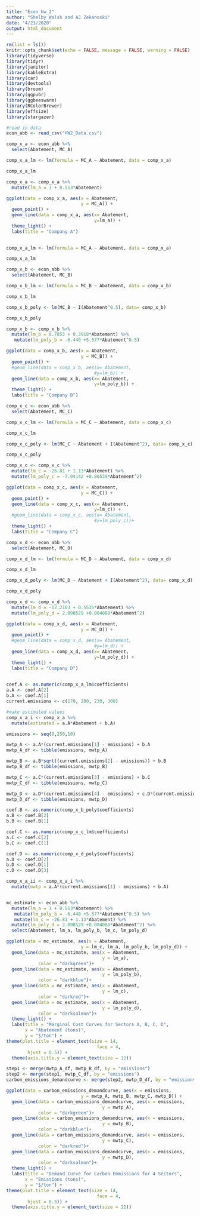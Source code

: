```yaml
---
title: "Econ_hw_2"
author: "Shelby Walsh and AJ Zekanoski"
date: "4/23/2020"
output: html_document
---
```


```r
rm(list = ls())
knitr::opts_chunk$set(echo = FALSE, message = FALSE, warning = FALSE)
library(tidyverse)
library(tidyr)
library(janitor)
library(kableExtra)
library(car)
library(devtools)
library(broom)
library(ggpubr)
library(ggbeeswarm)
library(RColorBrewer)
library(effsize)
library(stargazer)
```

```r
#read in data
econ_abb <- read_csv("HW2_Data.csv")

comp_x_a <- econ_abb %>%
  select(Abatement, MC_A)
```

```r
comp_x_a_lm <- lm(formula = MC_A ~ Abatement, data = comp_x_a)

comp_x_a_lm
```

```r
comp_x_a <- comp_x_a %>% 
  mutate(lm_a = 1 + 0.513*Abatement)
```


```r
ggplot(data = comp_x_a, aes(x = Abatement,
                            y = MC_A)) +
  geom_point() +
  geom_line(data = comp_x_a, aes(x= Abatement,
                                 y=lm_a)) +
  theme_light() +
  labs(title = "Company A")
  
```

```r
comp_x_a_lm <- lm(formula = MC_A ~ Abatement, data = comp_x_a)

comp_x_a_lm
```

```r
comp_x_b <- econ_abb %>%
  select(Abatement, MC_B)
```


```r
comp_x_b_lm <- lm(formula = MC_B ~ Abatement, data = comp_x_b)

comp_x_b_lm

comp_x_b_poly <- lm(MC_B ~ I(Abatement^0.5), data= comp_x_b)

comp_x_b_poly
```

```r
comp_x_b <- comp_x_b %>% 
  mutate(lm_b = 8.7853 + 0.3918*Abatement) %>% 
   mutate(lm_poly_b = -6.440 +5.577*Abatement^0.5)
```

```r
ggplot(data = comp_x_b, aes(x = Abatement,
                            y = MC_B)) +
  geom_point() +
  #geom_line(data = comp_x_b, aes(x= Abatement,
                                 #y=lm_b)) +
  geom_line(data = comp_x_b, aes(x= Abatement,
                                 y=lm_poly_b)) +
  theme_light() +
  labs(title = "Company B")
```

```r
comp_x_c <- econ_abb %>%
  select(Abatement, MC_C)
```


```r
comp_x_c_lm <- lm(formula = MC_C ~ Abatement, data = comp_x_c)

comp_x_c_lm

comp_x_c_poly <- lm(MC_C ~ Abatement + I(Abatement^2), data= comp_x_c)

comp_x_c_poly
```

```r
comp_x_c <- comp_x_c %>% 
  mutate(lm_c = -26.81 + 1.13*Abatement) %>% 
  mutate(lm_poly_c = -7.94142 +0.00539*Abatement^2)
```

```r
ggplot(data = comp_x_c, aes(x = Abatement,
                            y = MC_C)) +
  geom_point() +
  geom_line(data = comp_x_c, aes(x= Abatement,
                                 y=lm_c)) +
  #geom_line(data = comp_x_c, aes(x= Abatement,
                                 #y=lm_poly_c))+
  theme_light() +
  labs(title = "Company C")
```

```r
comp_x_d <- econ_abb %>%
  select(Abatement, MC_D)
```


```r
comp_x_d_lm <- lm(formula = MC_D ~ Abatement, data = comp_x_d)

comp_x_d_lm

comp_x_d_poly <- lm(MC_D ~ Abatement + I(Abatement^2), data= comp_x_d)

comp_x_d_poly
```

```r
comp_x_d <- comp_x_d %>% 
  mutate(lm_d = -12.2103 + 0.5535*Abatement) %>% 
  mutate(lm_poly_d = 2.098529 +0.004088*Abatement^2)
```

```r
ggplot(data = comp_x_d, aes(x = Abatement,
                            y = MC_D)) +
  geom_point() +
  #geom_line(data = comp_x_d, aes(x= Abatement,
                                 #y=lm_d)) +
  geom_line(data = comp_x_d, aes(x= Abatement,
                                 y=lm_poly_d)) +
  theme_light() +
  labs(title = "Company D")
  
```

```r
coef.A <- as.numeric(comp_x_a_lm$coefficients) 
a.A <- coef.A[2]
b.A <- coef.A[1]
current.emissions <- c(170, 200, 230, 300)
```

```r
#make estimated values
comp_x_a_i <- comp_x_a %>%
  mutate(estimated = a.A*Abatement + b.A)
```

```r
emissions <- seq(0,250,10)
```

```r
mwtp_A <- a.A*(current.emissions[1] - emissions) + b.A
mwtp_A_df <- tibble(emissions, mwtp_A)

```

```r
mwtp_B <- a.B*sqrt((current.emissions[2] - emissions)) + b.B
mwtp_B_df <- tibble(emissions, mwtp_B)
```

```r
mwtp_C <- a.C*(current.emissions[3] - emissions) + b.C
mwtp_C_df <- tibble(emissions, mwtp_C)
```

```r
mwtp_D <- a.D*(current.emissions[4] - emissions) + c.D*(current.emissions[4] - emissions)^2 + b.D
mwtp_D_df <- tibble(emissions, mwtp_D)
```


```r
coef.B <- as.numeric(comp_x_b_poly$coefficients) 
a.B <- coef.B[2]
b.B <- coef.B[1]
```

```r
coef.C <- as.numeric(comp_x_c_lm$coefficients) 
a.C <- coef.C[2]
b.C <- coef.C[1]
```

```r
coef.D <- as.numeric(comp_x_d_poly$coefficients) 
a.D <- coef.D[2]
b.D <- coef.D[1]
c.D <- coef.D[3]
```



```r
comp_x_a_ii <- comp_x_a_i %>% 
  mutate(mwtp = a.A*(current.emissions[1] - emissions) + b.A)
```

```r

```

```r
mc_estimate <- econ_abb %>% 
  mutate(lm_a = 1 + 0.513*Abatement) %>% 
   mutate(lm_poly_b = -6.440 +5.577*Abatement^0.5) %>% 
   mutate(lm_c = -26.81 + 1.13*Abatement) %>% 
  mutate(lm_poly_d = 2.098529 +0.004088*Abatement^2) %>% 
  select(Abatement, lm_a, lm_poly_b, lm_c, lm_poly_d)
```


```r
ggplot(data = mc_estimate, aes(x = Abatement,
                            y = lm_c, lm_a, lm_poly_b, lm_poly_d)) +
  geom_line(data = mc_estimate, aes(x = Abatement,
                                    y = lm_a),
            color = "darkgreen")+
  geom_line(data = mc_estimate, aes(x = Abatement,
                                    y = lm_poly_b),
            color = "darkblue")+
  geom_line(data = mc_estimate, aes(x = Abatement,
                                    y = lm_c),
            color = "darkred")+
  geom_line(data = mc_estimate, aes(x = Abatement,
                                    y = lm_poly_d),
            color = "darksalmon")+
  theme_light() +
  labs(title = "Marginal Cost Curves for Sectors A, B, C, D",
       x = "Abatement (tons)",
       y = "$/ton") +
theme(plot.title = element_text(size = 14,
                                  face = 4,
        hjust = 0.5)) +
  theme(axis.title.y = element_text(size = 12)) 
```

```r
step1 <- merge(mwtp_A_df, mwtp_B_df, by = "emissions")
step2 <- merge(step1, mwtp_C_df, by = "emissions")
carbon_emissions_demandcurve <- merge(step2, mwtp_D_df, by = "emissions")
```

```r
ggplot(data = carbon_emissions_demandcurve, aes(x = emissions,
                            y = mwtp_A, mwtp_B, mwtp_C, mwtp_D)) +
  geom_line(data = carbon_emissions_demandcurve, aes(x = emissions,
                                    y = mwtp_A),
            color = "darkgreen")+
  geom_line(data = carbon_emissions_demandcurve, aes(x = emissions,
                                    y = mwtp_B),
            color = "darkblue")+
  geom_line(data = carbon_emissions_demandcurve, aes(x = emissions,
                                    y = mwtp_C),
            color = "darkred")+
  geom_line(data = carbon_emissions_demandcurve, aes(x = emissions,
                                    y = mwtp_D),
            color = "darksalmon")+
  theme_light() +
  labs(title = "Demand Curve for Carbon Emmissions for 4 Sectors",
       x = "Emissions (tons)",
       y = "$/ton") +
theme(plot.title = element_text(size = 14,
                                  face = 4,
        hjust = 0.5)) +
  theme(axis.title.y = element_text(size = 12)) 
```

